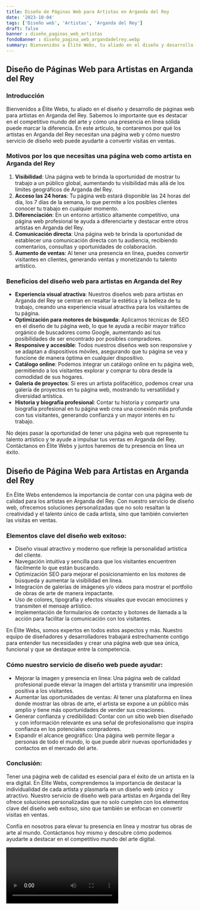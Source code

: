 ```yaml
---
title: Diseño de Páginas Web para Artistas en Arganda del Rey
date: '2023-10-04'
tags: ['Diseño web', 'Artistas', 'Arganda del Rey']
draft: false
banner : diseño_paginas_web_artistas
fondoBanner : diseño_pagina_web_argandadelrey.webp
summary: Bienvenidos a Élite Webs, tu aliado en el diseño y desarrollo de páginas web para artistas en Arganda del Rey. Sabemos lo importante que es destacar en el competitivo mundo del arte y cómo una presencia en línea sólida puede marcar la diferencia. En este artículo, te contaremos por qué los artistas en Arganda del Rey necesitan una página web y cómo nuestro servicio de diseño web puede ayudarte a convertir visitas en ventas.
---
```


## Diseño de Páginas Web para Artistas en Arganda del Rey

### Introducción

Bienvenidos a Élite Webs, tu aliado en el diseño y desarrollo de páginas web para artistas en Arganda del Rey. Sabemos lo importante que es destacar en el competitivo mundo del arte y cómo una presencia en línea sólida puede marcar la diferencia. En este artículo, te contaremos por qué los artistas en Arganda del Rey necesitan una página web y cómo nuestro servicio de diseño web puede ayudarte a convertir visitas en ventas.

### Motivos por los que necesitas una página web como artista en Arganda del Rey

1. **Visibilidad**: Una página web te brinda la oportunidad de mostrar tu trabajo a un público global, aumentando tu visibilidad más allá de los límites geográficos de Arganda del Rey.
2. **Acceso las 24 horas**: Tu página web estará disponible las 24 horas del día, los 7 días de la semana, lo que permite a los posibles clientes conocer tu trabajo en cualquier momento.
3. **Diferenciación**: En un entorno artístico altamente competitivo, una página web profesional te ayuda a diferenciarte y destacar entre otros artistas en Arganda del Rey.
4. **Comunicación directa**: Una página web te brinda la oportunidad de establecer una comunicación directa con tu audiencia, recibiendo comentarios, consultas y oportunidades de colaboración.
5. **Aumento de ventas**: Al tener una presencia en línea, puedes convertir visitantes en clientes, generando ventas y monetizando tu talento artístico.

### Beneficios del diseño web para artistas en Arganda del Rey

- **Experiencia visual atractiva**: Nuestros diseños web para artistas en Arganda del Rey se centran en resaltar la estética y la belleza de tu trabajo, creando una experiencia visual atractiva para los visitantes de tu página.
- **Optimización para motores de búsqueda**: Aplicamos técnicas de SEO en el diseño de tu página web, lo que te ayuda a recibir mayor tráfico orgánico de buscadores como Google, aumentando así tus posibilidades de ser encontrado por posibles compradores.
- **Responsive y accesible**: Todos nuestros diseños web son responsive y se adaptan a dispositivos móviles, asegurando que tu página se vea y funcione de manera óptima en cualquier dispositivo.
- **Catálogo online**: Podemos integrar un catálogo online en tu página web, permitiendo a los visitantes explorar y comprar tu obra desde la comodidad de sus hogares.
- **Galería de proyectos**: Si eres un artista polifacético, podemos crear una galería de proyectos en tu página web, mostrando tu versatilidad y diversidad artística.
- **Historia y biografía profesional**: Contar tu historia y compartir una biografía profesional en tu página web crea una conexión más profunda con tus visitantes, generando confianza y un mayor interés en tu trabajo.

No dejes pasar la oportunidad de tener una página web que represente tu talento artístico y te ayude a impulsar tus ventas en Arganda del Rey. Contáctanos en Élite Webs y juntos haremos de tu presencia en línea un éxito.

<GifSeo />

<Cta />

## Diseño de Página Web para Artistas en Arganda del Rey

En Élite Webs entendemos la importancia de contar con una página web de calidad para los artistas en Arganda del Rey. Con nuestro servicio de diseño web, ofrecemos soluciones personalizadas que no solo resaltan la creatividad y el talento único de cada artista, sino que también convierten las visitas en ventas.

### Elementos clave del diseño web exitoso:

- Diseño visual atractivo y moderno que refleje la personalidad artística del cliente.
- Navegación intuitiva y sencilla para que los visitantes encuentren fácilmente lo que están buscando.
- Optimización SEO para mejorar el posicionamiento en los motores de búsqueda y aumentar la visibilidad en línea.
- Integración de galerías de imágenes y/o videos para mostrar el portfolio de obras de arte de manera impactante.
- Uso de colores, tipografía y efectos visuales que evocan emociones y transmiten el mensaje artístico.
- Implementación de formularios de contacto y botones de llamada a la acción para facilitar la comunicación con los visitantes.

En Élite Webs, somos expertos en todos estos aspectos y más. Nuestro equipo de diseñadores y desarrolladores trabajará estrechamente contigo para entender tus necesidades y crear una página web que sea única, funcional y que se destaque entre la competencia.

### Cómo nuestro servicio de diseño web puede ayudar:

- Mejorar la imagen y presencia en línea: Una página web de calidad profesional puede elevar la imagen del artista y transmitir una impresión positiva a los visitantes.
- Aumentar las oportunidades de ventas: Al tener una plataforma en línea donde mostrar las obras de arte, el artista se expone a un público más amplio y tiene más oportunidades de vender sus creaciones.
- Generar confianza y credibilidad: Contar con un sitio web bien diseñado y con información relevante es una señal de profesionalismo que inspira confianza en los potenciales compradores.
- Expandir el alcance geográfico: Una página web permite llegar a personas de todo el mundo, lo que puede abrir nuevas oportunidades y contactos en el mercado del arte.

### Conclusión:

Tener una página web de calidad es esencial para el éxito de un artista en la era digital. En Élite Webs, comprendemos la importancia de destacar la individualidad de cada artista y plasmarla en un diseño web único y atractivo. Nuestro servicio de diseño web para artistas en Arganda del Rey ofrece soluciones personalizadas que no solo cumplen con los elementos clave del diseño web exitoso, sino que también se enfocan en convertir visitas en ventas.

Confía en nosotros para elevar tu presencia en línea y mostrar tus obras de arte al mundo. Contáctanos hoy mismo y descubre cómo podemos ayudarte a destacar en el competitivo mundo del arte digital.

<Video />

<CtaBot job='Artistas' city='Arganda del Rey'/>

<Gmaps query='Arganda del Rey+españa+maps' />